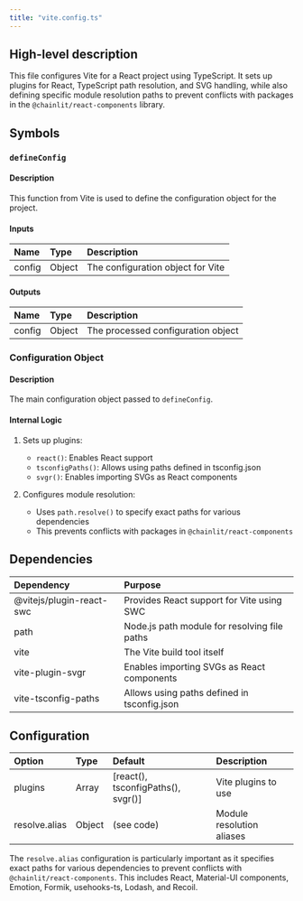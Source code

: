 ```yaml
---
title: "vite.config.ts"
---
```


## High-level description
This file configures Vite for a React project using TypeScript. It sets up plugins for React, TypeScript path resolution, and SVG handling, while also defining specific module resolution paths to prevent conflicts with packages in the `@chainlit/react-components` library.

## Symbols

### `defineConfig`
#### Description
This function from Vite is used to define the configuration object for the project.

#### Inputs
| Name | Type | Description |
|:-----|:-----|:------------|
| config | Object | The configuration object for Vite |

#### Outputs
| Name | Type | Description |
|:-----|:-----|:------------|
| config | Object | The processed configuration object |

### Configuration Object
#### Description
The main configuration object passed to `defineConfig`.

#### Internal Logic
1. Sets up plugins:
   - `react()`: Enables React support
   - `tsconfigPaths()`: Allows using paths defined in tsconfig.json
   - `svgr()`: Enables importing SVGs as React components

2. Configures module resolution:
   - Uses `path.resolve()` to specify exact paths for various dependencies
   - This prevents conflicts with packages in `@chainlit/react-components`

## Dependencies
| Dependency | Purpose |
|:-----------|:--------|
| @vitejs/plugin-react-swc | Provides React support for Vite using SWC |
| path | Node.js path module for resolving file paths |
| vite | The Vite build tool itself |
| vite-plugin-svgr | Enables importing SVGs as React components |
| vite-tsconfig-paths | Allows using paths defined in tsconfig.json |

## Configuration
| Option | Type | Default | Description |
|:-------|:-----|:--------|:------------|
| plugins | Array | [react(), tsconfigPaths(), svgr()] | Vite plugins to use |
| resolve.alias | Object | (see code) | Module resolution aliases |

The `resolve.alias` configuration is particularly important as it specifies exact paths for various dependencies to prevent conflicts with `@chainlit/react-components`. This includes React, Material-UI components, Emotion, Formik, usehooks-ts, Lodash, and Recoil.